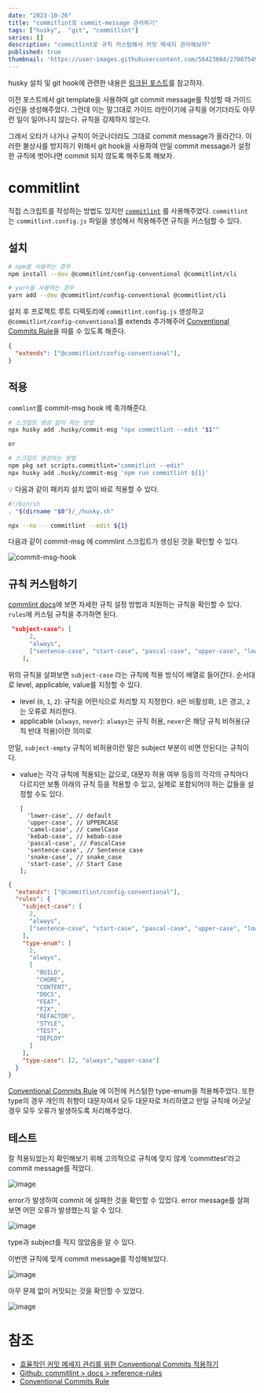 ```yaml
---
date: "2023-10-26"
title: "commitlint로 commit-message 관리하기"
tags: ["husky",  "git", "commitlint"]
series: []
description: "commitlint로 규칙 커스텀해서 커밋 메세지 관리해보자"
published: true
thumbnail: 'https://user-images.githubusercontent.com/56423604/278075494-8932e44f-b2ea-49d8-8c5d-c1b2805fd0ab.png'
---
```


husky 설치 및 git hook에 관련한 내용은 [링크된 포스트](https://coyo-hm.github.io/blog/post/husky-git-hook)를 참고하자.

이전 포스트에서 git template을 사용하여 git commit message를 작성할 때 가이드 라인을 생성해주었다. 그런데 이는 말그대로 가이드 라인이기에 규칙을 어기더라도 아무런 일이 일어나지 않는다. 규칙을 강제하지 않는다.

그래서 오타가 나거나 규칙이 어긋나더라도 그대로 commit message가 올라간다. 이러한 불상사를 방지하기 위해서 git hook을 사용하여 만일 commit message가 설정한 규칙에 벗어나면 commit 되지 않도록 해주도록 해보자.

# commitlint

직접 스크립트를 작성하는 방법도 있지만 [`commitlint`](https://commitlint.js.org/#/) 를 사용해주었다. `commitlint` 는 `commitlint.config.js` 파일을 생성해서 적용해주면 규칙을 커스텀할 수 있다.

## 설치

```bash
# npm을 사용하는 경우
npm install --dev @commitlint/config-conventional @commitlint/cli

# yarn을 사용하는 경우
yarn add --dev @commitlint/config-conventional @commitlint/cli
```

설치 후 프로젝트 루트 디렉토리에 `commitlint.config.js` 생성하고 `@commitlint/config-conventional`를 extends 추가해주어 [Conventional Commits Rule](https://www.conventionalcommits.org/en/v1.0.0/)을 따를 수 있도록 해준다.

```json
{
  "extends": ["@commitlint/config-conventional"],
}
```

## 적용

`commlint`를 commit-msg hook 에 축가해준다.

```bash
# 스크립트 생성 없이 하는 방법
npx husky add .husky/commit-msg "npx commitlint --edit "$1""

or

# 스크립트 생성하는 방법
npm pkg set scripts.commitlint="commitlint --edit"
npx husky add .husky/commit-msg 'npm run commitlint ${1}'
```

<aside>
  💡 다음과 같이 패키지 설치 없이 바로 적용할 수 있다.

  ```bash
  #!/bin/sh
  . "$(dirname "$0")/_/husky.sh"

  npx --no -- commitlint --edit ${1}
  ```

</aside>

다음과 같이 commit-msg 에 commlint 스크립트가 생성된 것을 확인할 수 있다.

![commit-msg-hook](https://user-images.githubusercontent.com/56423604/278076031-666343a5-4391-465c-a204-7508df2fe80a.png)

## 규칙 커스텀하기

[commlint docs](https://github.com/conventional-changelog/commitlint/blob/master/docs/reference-rules.md)에 보면 자세한 규칙 설정 방법과 지원하는 규칙을 확인할 수 있다. `rules`에 커스텀 규칙을 추가하면 된다.

```json
 "subject-case": [
      2,
      "always",
      ["sentence-case", "start-case", "pascal-case", "upper-case", "lower-case"]
    ],
```

위의 규칙을 살펴보면 `subject-case` 라는 규칙에 적용 방식이 배열로 들어간다. 순서대로 level, applicable, value를 지정할 수 있다.

- level (`0`, `1`, `2`): 규칙을 어떤식으로 처리할 지 지정한다. `0`은 비활성화, `1`은 경고, `2`는 오류로 처리한다.
- applicable (`always`, `never`): `always`는 규칙 허용, `never`은 해당 규칙 비허용(규칙 반대 적용)이란 의미로

만일, `subject-empty` 규칙이 비허용이란 말은 subject 부분이 비면 안된다는 규칙이다.

- value는 각각 규칙에 적용되는 값으로, 대문자 허용 여부 등등의 각각의 규칙마다 다르지만 보통 아래의 규칙 등을 적용할 수 있고, 실제로 포함되어야 하는 값들을 설정할 수도 있다.

  ```
  [
    'lower-case', // default
    'upper-case', // UPPERCASE
    'camel-case', // camelCase
    'kebab-case', // kebab-case
    'pascal-case', // PascalCase
    'sentence-case', // Sentence case
    'snake-case', // snake_case
    'start-case', // Start Case
  ];
    ```


```json
{
  "extends": ["@commitlint/config-conventional"],
  "rules": {
    "subject-case": [
      2,
      "always",
      ["sentence-case", "start-case", "pascal-case", "upper-case", "lower-case"]
    ],
    "type-enum": [
      2,
      "always",
      [
        "BUILD",
        "CHORE",
        "CONTENT",
        "DOCS",
        "FEAT",
        "FIX",
        "REFACTOR",
        "STYLE",
        "TEST",
        "DEPLOY"
      ]
    ],
    "type-case": [2, "always","upper-case"]
  }
}
```

[Conventional Commits Rule](https://www.conventionalcommits.org/en/v1.0.0/) 에 이전에 커스텀한 type-enum을 적용해주었다. 또한 type의 경우 개인의 취향이 대문자여서 모두 대문자로 처리하였고 만일 규칙에 어긋날 경우 모두 오류가 발생하도록 처리해주었다.

## 테스트

잘 적용되었는지 확인해보기 위해 고의적으로 규칙에 맞지 않게 ‘committest’라고 commit message를 적었다.

![image](https://github.com/COYO-HM/COYO-HM.github.io/assets/56423604/059bcd54-0e45-46db-8da4-7a0c5f138c5c)

error가 발생하여 commit 에 실패한 것을 확인할 수 있었다. error message를 살펴보면 어떤 오류가 발생했는지 알 수 있다.

![image](https://github.com/COYO-HM/COYO-HM.github.io/assets/56423604/983f5eb4-a355-4f50-9fa0-481f79c8e4fa)

type과 subject를 적지 않았음을 알 수 있다.

이번엔 규칙에 맞게 commit message를 작성해보았다.

![image](https://github.com/COYO-HM/COYO-HM.github.io/assets/56423604/15369756-b994-4e47-9e93-c132fc745d82)

아무 문제 없이 커밋되는 것을 확인할 수 있었다.

![image](https://github.com/COYO-HM/COYO-HM.github.io/assets/56423604/aabfb190-5ab3-4a26-b330-6af0002dbcd5)


# 참조

- [효율적인 커밋 메세지 관리를 위한 Conventional Commits 적용하기](https://blog.flynnpark.dev/13)
- [Github: commitlint > docs > reference-rules](https://github.com/conventional-changelog/commitlint/blob/master/docs/reference-rules.md)
- [Conventional Commits Rule](https://www.conventionalcommits.org/en/v1.0.0/)